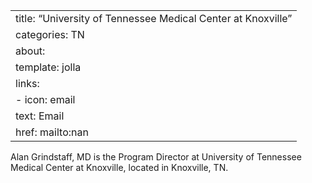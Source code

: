 
---
title: "University of Tennessee Medical Center at Knoxville"
categories: TN
about:
  template: jolla
  links:
    - icon: email
      text: Email
      href: mailto:nan
---

Alan Grindstaff, MD is the Program Director at University of Tennessee Medical Center at Knoxville, located in Knoxville, TN. 
